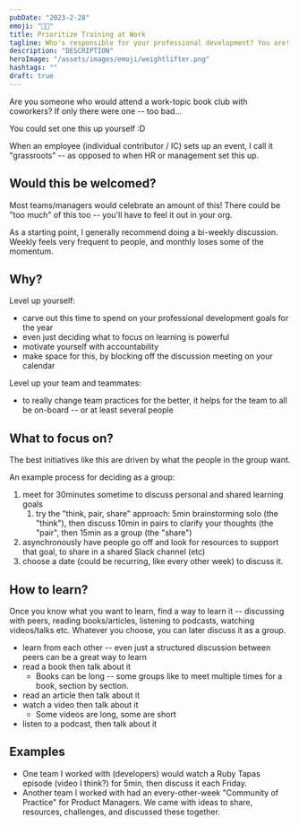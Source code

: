 ```yaml
---
pubDate: "2023-2-28"
emoji: "🏋🏻"
title: Prioritize Training at Work
tagline: Who's responsible for your professional development? You are!
description: "DESCRIPTION"
heroImage: "/assets/images/emoji/weightlifter.png"
hashtags: ""
draft: true
---
```


Are you someone who would attend a work-topic book club with coworkers? If only there were one -- too bad...

You could set one this up yourself :D

When an employee (individual contributor / IC) sets up an event, I call it "grassroots" -- as opposed to when HR or management set this up.

## Would this be welcomed?

Most teams/managers would celebrate an amount of this! There could be "too much" of this too -- you'll have to feel it out in your org.

As a starting point, I generally recommend doing a bi-weekly discussion. Weekly feels very frequent to people, and monthly loses some of the momentum.

## Why?

Level up yourself:

- carve out this time to spend on your professional development goals for the year
- even just deciding what to focus on learning is powerful
- motivate yourself with accountability
- make space for this, by blocking off the discussion meeting on your calendar

Level up your team and teammates:

- to really change team practices for the better, it helps for the team to all be on-board -- or at least several people

## What to focus on?

The best initiatives like this are driven by what the people in the group want.

An example process for deciding as a group:

1. meet for 30minutes sometime to discuss personal and shared learning goals
   1. try the "think, pair, share" approach: 5min brainstorming solo (the "think"), then discuss 10min in pairs to clarify your thoughts (the "pair", then 15min as a group (the "share")
2. asynchronously have people go off and look for resources to support that goal, to share in a shared Slack channel (etc)
3. choose a date (could be recurring, like every other week) to discuss it.

## How to learn?

Once you know what you want to learn, find a way to learn it -- discussing with peers, reading books/articles, listening to podcasts, watching videos/talks etc. Whatever you choose, you can later discuss it as a group.

- learn from each other -- even just a structured discussion between peers can be a great way to learn
- read a book then talk about it
  - Books can be long -- some groups like to meet multiple times for a book, section by section.
- read an article then talk about it
- watch a video then talk about it
  - Some videos are long, some are short
- listen to a podcast, then talk about it

## Examples

- One team I worked with (developers) would watch a Ruby Tapas episode (video I think?) for 5min, then discuss it each Friday.
- Another team I worked with had an every-other-week "Community of Practice" for Product Managers. We came with ideas to share, resources, challenges, and discussed these together.
